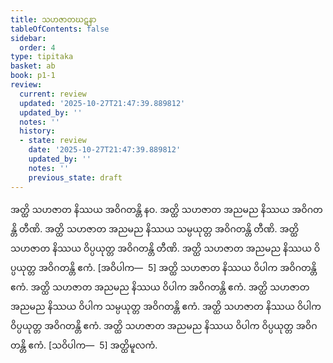```yaml
---
title: သဟဇာတဃဋနာ
tableOfContents: false
sidebar:
  order: 4
type: tipitaka
basket: ab
book: p1-1
review:
  current: review
  updated: '2025-10-27T21:47:39.889812'
  updated_by: ''
  notes: ''
  history:
  - state: review
    date: '2025-10-27T21:47:39.889812'
    updated_by: ''
    notes: ''
    previous_state: draft
---
```



<ReviewStatus review={frontmatter.review} showDetails={true} />

<HypothesisAnnotation frontmatter={frontmatter} />

<DynamicBreadcrumb />

<Division number="382" book="p1-1" e="ch" v="36" p="123">

<Paragraph number="1143" book="p1-1">
အတ္ထိ သဟဇာတ နိဿယ အဝိဂတန္တိ နဝ. အတ္ထိ သဟဇာတ အညမည နိဿယ အဝိဂတန္တိ တီဏိ. အတ္ထိ သဟဇာတ အညမည နိဿယ သမ္ပယုတ္တ အဝိဂတန္တိ တီဏိ. အတ္ထိ သဟဇာတ နိဿယ ဝိပ္ပယုတ္တ အဝိဂတန္တိ တီဏိ. အတ္ထိ သဟဇာတ အညမည နိဿယ ဝိပ္ပယုတ္တ အဝိဂတန္တိ ဧကံ. [အဝိပါက—  5]
</Paragraph>

<Paragraph number="1144" book="p1-1">
အတ္ထိ သဟဇာတ နိဿယ ဝိပါက အဝိဂတန္တိ ဧကံ. အတ္ထိ သဟဇာတ အညမည နိဿယ ဝိပါက အဝိဂတန္တိ ဧကံ. အတ္ထိ သဟဇာတ အညမည နိဿယ ဝိပါက သမ္ပယုတ္တ အဝိဂတန္တိ ဧကံ. အတ္ထိ သဟဇာတ နိဿယ ဝိပါက ဝိပ္ပယုတ္တ အဝိဂတန္တိ ဧကံ. အတ္ထိ သဟဇာတ အညမည နိဿယ ဝိပါက ဝိပ္ပယုတ္တ အဝိဂတန္တိ ဧကံ. [သဝိပါက—  5]

</Paragraph>
</Division>

<Paragraph number="1145" type="center" book="p1-1">
အတ္ထိမူလကံ.
</Paragraph>